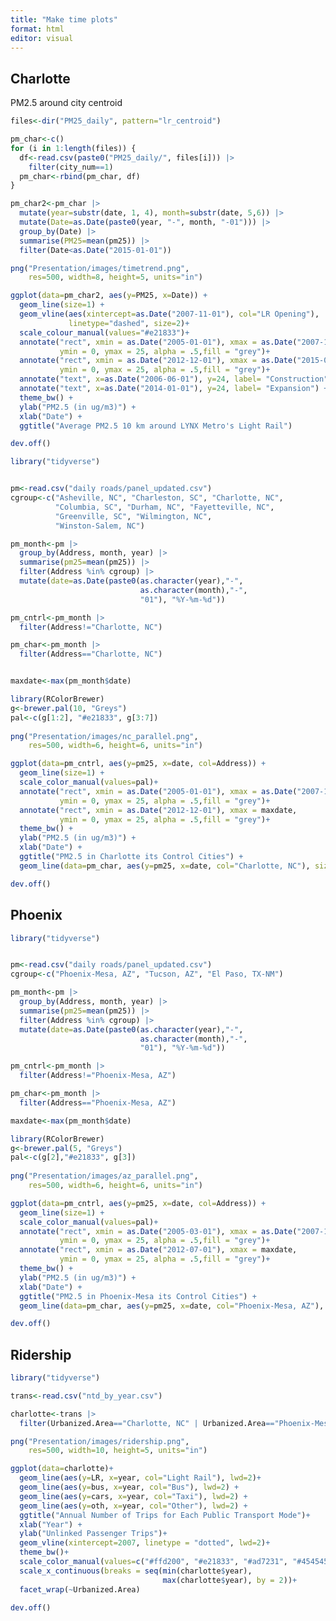 ```yaml
---
title: "Make time plots"
format: html
editor: visual
---
```


## Charlotte

PM2.5 around city centroid

```r
files<-dir("PM25_daily", pattern="lr_centroid")

pm_char<-c()
for (i in 1:length(files)) {
  df<-read.csv(paste0("PM25_daily/", files[i])) |>
    filter(city_num==1)
  pm_char<-rbind(pm_char, df)
}

pm_char2<-pm_char |>
  mutate(year=substr(date, 1, 4), month=substr(date, 5,6)) |>
  mutate(Date=as.Date(paste0(year, "-", month, "-01"))) |>
  group_by(Date) |>
  summarise(PM25=mean(pm25)) |>
  filter(Date<as.Date("2015-01-01"))
```

```r

png("Presentation/images/timetrend.png", 
    res=500, width=8, height=5, units="in")

ggplot(data=pm_char2, aes(y=PM25, x=Date)) + 
  geom_line(size=1) + 
  geom_vline(aes(xintercept=as.Date("2007-11-01"), col="LR Opening"), 
             linetype="dashed", size=2)+
  scale_colour_manual(values="#e21833")+
  annotate("rect", xmin = as.Date("2005-01-01"), xmax = as.Date("2007-11-01"), 
           ymin = 0, ymax = 25, alpha = .5,fill = "grey")+
  annotate("rect", xmin = as.Date("2012-12-01"), xmax = as.Date("2015-01-01"), 
           ymin = 0, ymax = 25, alpha = .5,fill = "grey")+
  annotate("text", x=as.Date("2006-06-01"), y=24, label= "Construction") +
  annotate("text", x=as.Date("2014-01-01"), y=24, label= "Expansion") +
  theme_bw() + 
  ylab("PM2.5 (in ug/m3)") + 
  xlab("Date") + 
  ggtitle("Average PM2.5 10 km around LYNX Metro's Light Rail")

dev.off()
```

```r
library("tidyverse")


pm<-read.csv("daily roads/panel_updated.csv")
cgroup<-c("Asheville, NC", "Charleston, SC", "Charlotte, NC",
          "Columbia, SC", "Durham, NC", "Fayetteville, NC", 
          "Greenville, SC", "Wilmington, NC",
          "Winston-Salem, NC")

pm_month<-pm |>
  group_by(Address, month, year) |>
  summarise(pm25=mean(pm25)) |>
  filter(Address %in% cgroup) |>
  mutate(date=as.Date(paste0(as.character(year),"-",
                             as.character(month),"-",
                             "01"), "%Y-%m-%d"))

pm_cntrl<-pm_month |>
  filter(Address!="Charlotte, NC")

pm_char<-pm_month |>
  filter(Address=="Charlotte, NC")


maxdate<-max(pm_month$date)

library(RColorBrewer)
g<-brewer.pal(10, "Greys")
pal<-c(g[1:2], "#e21833", g[3:7])
  
png("Presentation/images/nc_parallel.png", 
    res=500, width=6, height=6, units="in")

ggplot(data=pm_cntrl, aes(y=pm25, x=date, col=Address)) + 
  geom_line(size=1) + 
  scale_color_manual(values=pal)+
  annotate("rect", xmin = as.Date("2005-01-01"), xmax = as.Date("2007-11-01"), 
           ymin = 0, ymax = 25, alpha = .5,fill = "grey")+
  annotate("rect", xmin = as.Date("2012-12-01"), xmax = maxdate, 
           ymin = 0, ymax = 25, alpha = .5,fill = "grey")+
  theme_bw() + 
  ylab("PM2.5 (in ug/m3)") + 
  xlab("Date") + 
  ggtitle("PM2.5 in Charlotte its Control Cities") + 
  geom_line(data=pm_char, aes(y=pm25, x=date, col="Charlotte, NC"), size=0.7) 

dev.off()
```

## Phoenix

```r
library("tidyverse")


pm<-read.csv("daily roads/panel_updated.csv")
cgroup<-c("Phoenix-Mesa, AZ", "Tucson, AZ", "El Paso, TX-NM")

pm_month<-pm |>
  group_by(Address, month, year) |>
  summarise(pm25=mean(pm25)) |>
  filter(Address %in% cgroup) |>
  mutate(date=as.Date(paste0(as.character(year),"-",
                             as.character(month),"-",
                             "01"), "%Y-%m-%d"))

pm_cntrl<-pm_month |>
  filter(Address!="Phoenix-Mesa, AZ")

pm_char<-pm_month |>
  filter(Address=="Phoenix-Mesa, AZ")

maxdate<-max(pm_month$date)

library(RColorBrewer)
g<-brewer.pal(5, "Greys")
pal<-c(g[2],"#e21833", g[3])
  
png("Presentation/images/az_parallel.png", 
    res=500, width=6, height=6, units="in")

ggplot(data=pm_cntrl, aes(y=pm25, x=date, col=Address)) + 
  geom_line(size=1) + 
  scale_color_manual(values=pal)+
  annotate("rect", xmin = as.Date("2005-03-01"), xmax = as.Date("2007-11-01"), 
           ymin = 0, ymax = 25, alpha = .5,fill = "grey")+
  annotate("rect", xmin = as.Date("2012-07-01"), xmax = maxdate, 
           ymin = 0, ymax = 25, alpha = .5,fill = "grey")+
  theme_bw() + 
  ylab("PM2.5 (in ug/m3)") + 
  xlab("Date") + 
  ggtitle("PM2.5 in Phoenix-Mesa its Control Cities") + 
  geom_line(data=pm_char, aes(y=pm25, x=date, col="Phoenix-Mesa, AZ"), size=0.7) 

dev.off()
```

## Ridership

```r
library("tidyverse")

trans<-read.csv("ntd_by_year.csv") 

charlotte<-trans |>
  filter(Urbanized.Area=="Charlotte, NC" | Urbanized.Area=="Phoenix-Mesa, AZ") 

png("Presentation/images/ridership.png", 
    res=500, width=10, height=5, units="in")

ggplot(data=charlotte)+
  geom_line(aes(y=LR, x=year, col="Light Rail"), lwd=2)+
  geom_line(aes(y=bus, x=year, col="Bus"), lwd=2) + 
  geom_line(aes(y=cars, x=year, col="Taxi"), lwd=2) + 
  geom_line(aes(y=oth, x=year, col="Other"), lwd=2) + 
  ggtitle("Annual Number of Trips for Each Public Transport Mode")+
  xlab("Year") +
  ylab("Unlinked Passenger Trips")+
  geom_vline(xintercept=2007, linetype = "dotted", lwd=2)+
  theme_bw()+
  scale_color_manual(values=c("#ffd200", "#e21833", "#ad7231", "#454545"))+
  scale_x_continuous(breaks = seq(min(charlotte$year), 
                                  max(charlotte$year), by = 2))+
  facet_wrap(~Urbanized.Area)

dev.off()
```
